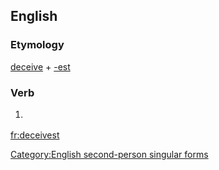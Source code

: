 ==English==

===Etymology===
[[deceive]] + [[-est]]

===Verb===
{{en-verb form}}

# {{context|archaic|lang=en}} {{form of|Second-person singular simple present form|deceive}}

[[Category:English second-person singular forms]]

[[fr:deceivest]]